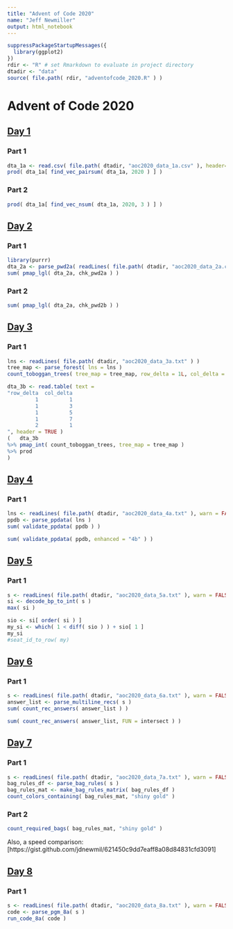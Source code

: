 ```yaml
---
title: "Advent of Code 2020"
name: "Jeff Newmiller"
output: html_notebook
---
```


```r
suppressPackageStartupMessages({
  library(ggplot2)
})
rdir <- "R" # set Rmarkdown to evaluate in project directory
dtadir <- "data"
source( file.path( rdir, "adventofcode_2020.R" ) )
```


# Advent of Code 2020

## [Day 1](https://adventofcode.com/2020/day/1)

### Part 1

```r
dta_1a <- read.csv( file.path( dtadir, "aoc2020_data_1a.csv" ), header=FALSE )[[1]]
prod( dta_1a[ find_vec_pairsum( dta_1a, 2020 ) ] )
```

### Part 2

```r
prod( dta_1a[ find_vec_nsum( dta_1a, 2020, 3 ) ] )
```

## [Day 2](https://adventofcode.com/2020/day/2)

### Part 1

```r
library(purrr)
dta_2a <- parse_pwd2a( readLines( file.path( dtadir, "aoc2020_data_2a.csv" ) ) )
sum( pmap_lgl( dta_2a, chk_pwd2a ) )
```

### Part 2

```r
sum( pmap_lgl( dta_2a, chk_pwd2b ) )
```

## [Day 3](https://adventofcode.com/2020/day/3)

### Part 1

```r
lns <- readLines( file.path( dtadir, "aoc2020_data_3a.txt" ) )
tree_map <- parse_forest( lns = lns )
count_toboggan_trees( tree_map = tree_map, row_delta = 1L, col_delta = 3L )
```

```r
dta_3b <- read.table( text = 
"row_delta  col_delta
         1          1
         1          3
         1          5
         1          7
         2          1
", header = TRUE )
(   dta_3b
%>% pmap_int( count_toboggan_trees, tree_map = tree_map )
%>% prod
)
```

## [Day 4](https://adventofcode.com/2020/day/4)

### Part 1

```r
lns <- readLines( file.path( dtadir, "aoc2020_data_4a.txt" ), warn = FALSE )
ppdb <- parse_ppdata( lns )
sum( validate_ppdata( ppdb ) )
```

```r
sum( validate_ppdata( ppdb, enhanced = "4b" ) )
```

## [Day 5](https://adventofcode.com/2020/day/5)

### Part 1

```r
s <- readLines( file.path( dtadir, "aoc2020_data_5a.txt" ), warn = FALSE )
si <- decode_bp_to_int( s )
max( si )
```

```r
sio <- si[ order( si ) ]
my_si <- which( 1 < diff( sio ) ) + sio[ 1 ]
my_si
#seat_id_to_row( my)
```

## [Day 6](https://adventofcode.com/2020/day/6)

### Part 1

```r
s <- readLines( file.path( dtadir, "aoc2020_data_6a.txt" ), warn = FALSE )
answer_list <- parse_multiline_recs( s )
sum( count_rec_answers( answer_list ) )
```

```r
sum( count_rec_answers( answer_list, FUN = intersect ) )
```

## [Day 7](https://adventofcode.com/2020/day/7)

### Part 1

```r
s <- readLines( file.path( dtadir, "aoc2020_data_7a.txt" ), warn = FALSE )
bag_rules_df <- parse_bag_rules( s )
bag_rules_mat <- make_bag_rules_matrix( bag_rules_df )
count_colors_containing( bag_rules_mat, "shiny gold" )
```

### Part 2

```r
count_required_bags( bag_rules_mat, "shiny gold" )
```

Also, a speed comparison: [https://gist.github.com/jdnewmil/621450c9dd7eaff8a08d84831cfd3091]

## [Day 8](https://adventofcode.com/2020/day/8)

### Part 1

```r
s <- readLines( file.path( dtadir, "aoc2020_data_8a.txt" ), warn = FALSE )
code <- parse_pgm_8a( s )
run_code_8a( code )
```

